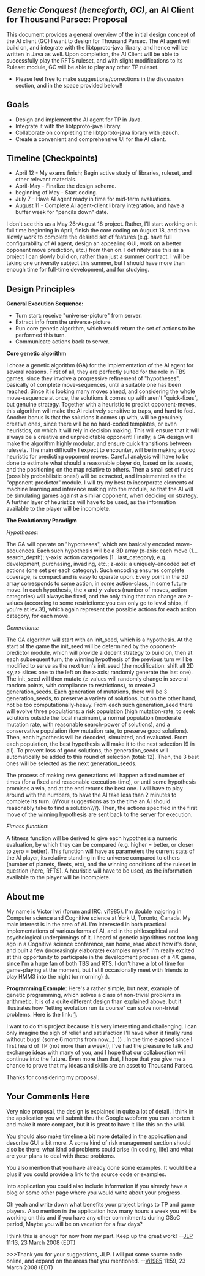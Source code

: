 == '''''Genetic Conquest''' (henceforth, GC)'', an AI Client for Thousand Parsec: Proposal ==

This document provides a general overview of the initial design concept of the AI client (GC) I want to design for Thousand Parsec. The AI agent will build on, and integrate with the libtpproto-java library, and hence will be written in Java as well. Upon completion, the AI Client will be able to successfully play the RFTS ruleset, and with slight modifications to its Ruleset module, GC will be able to play any other TP ruleset.

*Please feel free to make suggestions/corrections in the discussion section, and in the space provided below!!

== Goals ==

*Design and implement the AI agent for TP in Java.
*Integrate it with the libtpproto-java library.
*Collaborate on completing the libtpproto-java library with jezuch.
*Create a convenient and comprehensive UI for the AI client.

== Timeline (Checkpoints) ==

*April 12 - My exams finish; Begin active study of libraries, ruleset, and other relevant materials.
*April-May - Finalize the design scheme.
*beginning of May - Start coding.
*July 7 - Have AI agent ready in time for mid-term evaluations.
*August 11 - Complete AI agent-client library integration, and have a buffer week for "pencils down" date.

I don't see this as a May 26-August 18 project. Rather, I'll start working on it full time beginning in April, finish the core coding on August 18, and then slowly work to complete the desired set of features (e.g. have full configurability of AI agent, design an appealing GUI, work on a better opponent move prediction, etc.) from then on. I definitely see this as a project I can slowly build on, rather than just a summer contract. I will be taking one university subject this summer, but I should have more than enough time for full-time development, and for studying.

== Design Principles ==

'''General Execution Sequence:'''

* Turn start: receive "universe-picture" from server.
* Extract info from the universe-picture.
* Run core genetic algorithm, which would return the set of actions to be performed this turn.
* Communicate actions back to server.


'''Core genetic algorithm'''

I chose a genetic algorithm (GA) for the implementation of the AI agent for several reasons. First of all, they are perfectly suited for the role in TBS games, since they involve a progressive refinement of "hypotheses", basically of complete move-sequences, until a suitable one has been reached. Since it is looking many moves ahead, and considering the whole move-sequence at once, the solutions it comes up with aren't "quick-fixes", but genuine strategy. Together with a heuristic to predict opponent-moves, this algorithm will make the AI relatively sensitive to traps, and hard to fool. Another bonus is that the solutions it comes up with, will be genuinely creative ones, since there will be no hard-coded templates, or even heuristics, on which it will rely in decision making. This will ensure that it will always be a creative and unpredictable opponent! Finally, a GA design will make the algorithm highly modular, and ensure quick transitions between rulesets. The main difficulty I expect to encounter, will be in making a good heuristic for predicting opponent moves. Careful analysis will have to be done to estimate what should a reasonable player do, based on its assets, and the positioning on the map relative to others. Then a small set of rules (possibly probabilistic ones!) will be extracted, and implemented as the "opponent-predictor" module. I will try my best to incorporate elements of machine learning and inference making into the module, so that the AI will be simulating games against a similar opponent, when deciding on strategy. A further layer of heuristics will have to be used, as the information available to the player will be incomplete.

'''The Evolutionary Paradigm'''

''Hypotheses:''

The GA will operate on "hypotheses", which are basically encoded move-sequences. Each such hypothesis will be a 3D array (x-axis: each move (1... search_depth); y-axis: action categories (1...last_category), e.g. development, purchasing, invading, etc.; z-axis: a uniquely-encoded set of actions (one set per each category). Such encoding ensures complete coverage, is compact and is easy to operate upon. Every point in the 3D array corresponds to some action, in some action-class, in some future move. In each hypothesis, the x and y-values (number of moves, action categories) will always be fixed, and the only thing that can change are z-values (according to some restrictions: you can only go to lev.4 ships, if you're at lev.3!), which again represent the possible actions for each action category, for each move. 

''Generations:''

The GA algorithm will start with an init_seed, which is a hypothesis. At the start of the game the init_seed will be determined by the opponent-predictor module, which will provide a decent strategy to build on, then at each subsequent turn, the winning hypothesis of the previous turn will be modified to serve as the next turn's init_seed (the modification: shift all 2D <y,z> slices one to the left on the x-axis; randomly generate the last one). The init_seed will then mutate (z-values will randomly change in several random points, with compliance to restrictions), to create 3 generation_seeds. Each generation of mutations, there will be 3 generation_seeds, to preserve a variety of solutions, but on the other hand, not be too computationally-heavy. From each such generation_seed there will evolve three populations: a risk population (high mutation-rate, to seek solutions outside the local maximum), a normal population (moderate mutation rate, with reasonable search-power of solutions), and a conservative population (low mutation rate, to preserve good solutions). Then, each hypothesis will be decoded, simulated, and evaluated. From each population, the best hypothesis will make it to the next selection (9 in all). To prevent loss of good solutions, the generation_seeds will automatically be added to this round of selection (total: 12). Then, the 3 best ones will be selected as the next generation_seeds. 

The process of making new generations will happen a fixed number of times (for a fixed and reasonable execution-time), or until some hypothesis promises a win, and at the end returns the best one. I will have to play around with the numbers, to have the AI take less than 2 minutes to complete its turn. (//Your suggestions as to the time an AI should reasonably take to find a solution?//). Then, the actions specified in the first move of the winning hypothesis are sent back to the server for execution.

''Fitness function:''

A fitness function will be derived to give each hypothesis a numeric evaluation, by which they can be compared (e.g. higher = better, or closer to zero = better). This function will have as parameters the current stats of the AI player, its relative standing in the universe compared to others (number of planets, fleets, etc), and the winning conditions of the ruleset in question (here, RFTS). A heuristic will have to be used, as the information available to the player will be incomplete.

== About me ==

My name is Victor Ivri (forum and IRC: vi1985). I'm double majoring in Computer science and Cognitive science at York U, Toronto, Canada. My main interest is in the area of AI. I'm interested in both practical implementations of various forms of AI, and in the philosophical and psychological underpinnings of it. I heard of genetic algorithms not too long ago in a Cognitive science conference, ran home, read about how it's done, and built a few (increasingly elaborate) examples myself. I'm really excited at this opportunity to participate in the development process of a 4X game, since I'm a huge fan of both TBS and RTS. I don't have a lot of time for game-playing at the moment, but I still occasionally meet with friends to play HMM3 into the night (or morning) :). 

'''Programming Example''': 
Here's a rather simple, but neat, example of genetic programming, which solves a class of non-trivial problems in arithmetic. It is of a quite different design than explained above, but it illustrates how "letting evolution run its course" can solve non-trivial problems. Here is the link: [http://www.4shared.com/account/file/41671485/10b80908/genArithmetic.html].

I want to do this project because it is very interesting and challenging. I can only imagine the sigh of relief and satisfaction I'll have when it finally runs without bugs! (some 6 months from now...)  :)) . In the time elapsed since I first heard of TP (not more than a week!), I've had the pleasure to talk and exchange ideas with many of you, and I hope that our collaboration will continue into the future. Even more than that, I hope that you give me a chance to prove that my ideas and skills are an asset to Thousand Parsec.


Thanks for considering my proposal.

== Your Comments Here ==

Very nice proposal, the design is explained in quite a lot of detail. I think in the application you will submit thru the Google webform you can shorten it and make it more compact, but it is great to have it like this on the wiki.

You should also make timeline a bit more detailed in the application and describe GUI a bit more. A some kind of risk management section should also be there: what kind od problems could arise (in coding, life) and what are your plans to deal with these problems.

You also mention that you have already done some examples. It would be a plus if you could provide a link to the source code or examples.

Into application you could also include information if you already have a blog or some other page where you would write about your progress.

Oh yeah and write down what benefits your project brings to TP and game players. Also mention in the application how many hours a week you will be working on this and if you have any other commitments during GSoC period, Maybe you will be on vacation for a few days?

I think this is enough for now from my part. Keep up the great work!
--[[User:JLP|JLP]] 11:13, 23 March 2008 (EDT)

>>>Thank you for your suggestions, JLP. I will put some source code online, and expand on the areas that you mentioned. --[[User:Vi1985|Vi1985]] 11:59, 23 March 2008 (EDT)